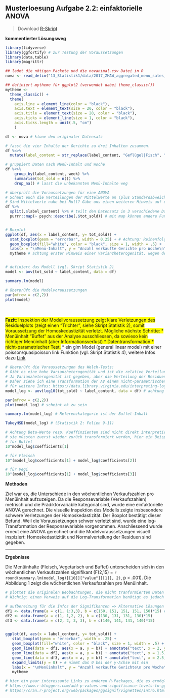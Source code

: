 ## Musterloesung Aufgabe 2.2: einfaktorielle ANOVA

>Download [R-Skript](14_Statistik2/RFiles/solution_stat2.2.R)

**kommentierter Lösungsweg**
```r

library(tidyverse)
library(ggfortify) # zur Testung der Voraussetzungen
library(data.table)
library(magrittr)

## ladet die nötigen Packete und die novanimal.csv Datei in R
nova <- read_delim("13_Statistik1/data/2017_ZHAW_aggregated_menu_sales_NOVANIMAL.csv", delim = ";")

## definiert mytheme für ggplot2 (verwendet dabei theme_classic())
mytheme <- 
  theme_classic() + 
  theme(
    axis.line = element_line(color = "black"), 
    axis.text = element_text(size = 20, color = "black"), 
    axis.title = element_text(size = 20, color = "black"), 
    axis.ticks = element_line(size = 1, color = "black"), 
    axis.ticks.length = unit(.5, "cm")
    )


```



```r

df <- nova # klone den originaler Datensatz

# fasst die vier Inhalte der Gerichte zu drei Inhalten zusammen.
df %<>%
  mutate(label_content = str_replace(label_content, "Geflügel|Fisch", "Fleisch")) # Geflügel & Fisch zu fleischgerichte zählen

# gruppiert Daten nach Menü-Inhalt und Woche
df %<>%
    group_by(label_content, week) %>% 
    summarise(tot_sold = n()) %>%
    drop_na() # lasst die unbekannten Menü-Inhalte weg

# überprüft die Voraussetzungen für eine ANOVA
# Schaut euch die Verteilungen der Mittelwerte an (plus Standardabweichungen)
# Sind Mittelwerte nahe bei Null? Gäbe uns einen weiteren Hinweis auf eine spezielle Binomail-Verteilung (vgl. Statistik 4, Folie 17)
df %>% 
  split(.$label_content) %>% # teilt den Datensatz in 3 verschiedene Datensätze auf
  purrr::map(~ psych::describe(.$tot_sold)) # mit map können andere Funktionen auf den Datensatz angewendet werden (alternative Funktionen sind aggregate oder apply)


# Boxplot
ggplot(df, aes(x = label_content, y= tot_sold)) + 
  stat_boxplot(geom = "errorbar", width = 0.25) + # Achtung: Reihenfolge spielt hier eine Rolle!
  geom_boxplot(fill="white", color = "black", size = 1, width = .5) +
  labs(x = "\nMenü-Inhalt", y = "Anzahl verkaufte Gerichte pro Woche\n") + 
  mytheme # achtung erster Hinweis einer Varianzheterogenität, wegen den Hot and Cold Gerichten


# definiert das Modell (vgl. Skript Statistik 2)
model <- aov(tot_sold ~ label_content, data = df)

summary.lm(model)

# überprüft die Modelvoraussetzungen
par(mfrow = c(2,2))
plot(model)

```
<br>  
<span style="background-color: #FFFF00">**Fazit**: Inspektion der Modellvoraussetzung zeigt klare Verletzungen des Residuelplots (zeigt einen "Trichter", siehe Skript Statistik 2), somit Voraussetzung der Homoskedastizität verletzt. Mögliche nächste Schritte:
* Menüinhalt "Buffet" aus der Analyse ausschliessen, da sowieso kein richtiger Menüinhalt (aber Informationsverlust)
* Datentransformation 
* nicht-parametrischer Test.</span>
* ein glm Model (general linear model) mit einer poisson/quasipoisson link Funktion (vgl. Skript Statistik 4), weitere Infos dazu [Link]( https://www.ncbi.nlm.nih.gov/pmc/articles/PMC5869353/)
<br>
```r

# überprüft die Voraussetzungen des Welch-Tests:
# Gibt es eine hohe Varianzheterogenität und ist die relative Verteilung der Residuen gegeben? (siehe Folien Statistik 2: Folie 18)
# Ja Varianzheterogenität ist gegeben, aber die Verteilung der Residuen folgt einem "Trichter", also keiner "normalen/symmetrischen" Verteilung um 0
# Daher ziehe ich eine Transformation der AV einem nicht-parametrischen Test vor
# für weitere Infos: https://data.library.virginia.edu/interpreting-log-transformations-in-a-linear-model/
model_log <- aov(log10(tot_sold) ~ label_content, data = df) # achtung hier log10, bei Rücktransformation achten

par(mfrow = c(2,2))
plot(model_log) # scheint ok zu sein

summary.lm(model_log) # Referenzkategorie ist der Buffet-Inhalt

TukeyHSD(model_log) # (Statistik 2: Folien 9-11)

# Achtung Beta-Werte resp. Koeffinzienten sind nicht direkt interpretierbar
# sie müssten zuerst wieder zurück transformiert werden, hier ein Beispiel dafür:
# für Buffet
10^model_log$coefficients[1]

# für Fleisch
10^(model_log$coefficients[1] + model_log$coefficients[2])

# für Vegi
10^(model_log$coefficients[1] + model_log$coefficients[3])
```

**Methoden**

Ziel war es, die Unterschiede in den wöchentlichen Verkaufszahlen pro Menüinhalt aufzuzeigen. Da die Responsevariable (Verkaufszahlen) metrisch und die Prädiktorvariable kategorial sind, wurde eine einfaktorielle ANOVA gerechnet. 
Die visuelle Inspektion des Modells zeigte insbesondere schwere Verletzungen der Homoskedastizität. Der Boxplot bestätigt dieser Befund. 
Weil die Voraussetzungen schwer verletzt sind, wurde eine log-Transformation der Responsevariable vorgenommen. Anschliessend wurde erneut eine ANOVA gerechnet und die Modelvoraussetzungen visuell inspiziert: Homoskedastizität und Normalverteilung der Residuen sind gegeben.

******

**Ergebnisse**

Die Menüinhalte (Fleisch, Vegetarisch und Buffet) unterscheiden sich in den wöchentlichen Verkaufszahlen signifikant (F(2,15) = `r round(summary.lm(model_log)[[10]]["value"][[1]], 2)`, p < .001). Die Abbildung 1 zeigt die wöchentlichen Verkaufszahlen pro Menüinhalt.


```r

# plottet die originalen Beobachtungen, die nicht tranformierten Daten werden hier aufgezeigt
# Wichtig: einen Verweis auf die Log-Transformation benötigt es jedoch

# aufbereitung für die Infos der Signifikanzen => Alternative Lösungen findet ihr in der Musterlösung 2.3S
df1 <- data.frame(a = c(1, 1:3,3), b = c(150, 151, 151, 151, 150)*15) # Multiplikation nur aus dem Grund, weil ich vorher einen anderen kleineren Datensatz verwendete :)
df2 <- data.frame(a = c(1, 1,2, 2), b = c(130, 131, 131, 130)*15)
df3 <- data.frame(a = c(2, 2, 3, 3), b = c(140, 141, 141, 140)*15)


ggplot(df, aes(x = label_content, y= tot_sold)) +
   stat_boxplot(geom = "errorbar", width = .25) +
   geom_boxplot(fill="white", color = "black", size = 1, width = .5) + 
   geom_line(data = df1, aes(x = a, y = b)) + annotate("text", x = 2, y = 2320, label = "***", size = 8) + # aus der Information aus dem Tukey Test von oben: Buffet-Vegetarisch
   geom_line(data = df2, aes(x = a, y = b)) + annotate("text", x = 1.5, y = 2020, label = "***", size = 8) + # Buffet - Fleisch
   geom_line(data = df3, aes(x = a, y = b)) + annotate("text", x = 2.5, y = 2150, label = "***", size = 8)+ # Fleisch - Vegetarisch
   expand_limits(y = 0) + # nimmt das 0 bei der y-Achse mit ein
   labs(x = "\nMenüinhalt", y = "Anzahl verkaufte Gerichte\n pro Woche\n") +
   mytheme 

# hier ein paar interessante Links zu anderen R-Packages, die es ermöglichen signifikante Ergebniss in den Plot zu integrieren
# https://www.r-bloggers.com/add-p-values-and-significance-levels-to-ggplots/
# https://cran.r-project.org/web/packages/ggsignif/vignettes/intro.html
  
   
```

